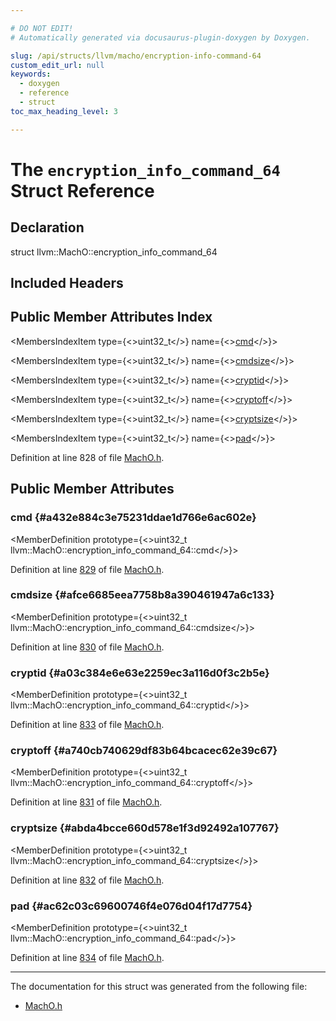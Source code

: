 ```yaml
---

# DO NOT EDIT!
# Automatically generated via docusaurus-plugin-doxygen by Doxygen.

slug: /api/structs/llvm/macho/encryption-info-command-64
custom_edit_url: null
keywords:
  - doxygen
  - reference
  - struct
toc_max_heading_level: 3

---
```





# The `encryption_info_command_64` Struct Reference

<DoxygenPage pluginConfig={pluginConfig}>



## Declaration

<CodeBlock>struct llvm::MachO::encryption_info_command_64</CodeBlock>

## Included Headers

<IncludesList>
<IncludesListItem
  filePath="llvm/BinaryFormat/MachO.h"
  permalink="/docs/api/files/include/include/llvm/include/llvm/binaryformat/macho-h"
  isLocal="true" />
</IncludesList>

## Public Member Attributes Index

<MembersIndex>

<MembersIndexItem
  type={<>uint32&#95;t</>}
  name={<><a href="#a432e884c3e75231ddae1d766e6ac602e">cmd</a></>}>
</MembersIndexItem>

<MembersIndexItem
  type={<>uint32&#95;t</>}
  name={<><a href="#afce6685eea7758b8a390461947a6c133">cmdsize</a></>}>
</MembersIndexItem>

<MembersIndexItem
  type={<>uint32&#95;t</>}
  name={<><a href="#a03c384e6e63e2259ec3a116d0f3c2b5e">cryptid</a></>}>
</MembersIndexItem>

<MembersIndexItem
  type={<>uint32&#95;t</>}
  name={<><a href="#a740cb740629df83b64bcacec62e39c67">cryptoff</a></>}>
</MembersIndexItem>

<MembersIndexItem
  type={<>uint32&#95;t</>}
  name={<><a href="#abda4bcce660d578e1f3d92492a107767">cryptsize</a></>}>
</MembersIndexItem>

<MembersIndexItem
  type={<>uint32&#95;t</>}
  name={<><a href="#ac62c03c69600746f4e076d04f17d7754">pad</a></>}>
</MembersIndexItem>

</MembersIndex>


Definition at line 828 of file <a href="/docs/api/files/include/include/llvm/include/llvm/binaryformat/macho-h">MachO.h</a>.

<SectionDefinition>

## Public Member Attributes

### cmd {#a432e884c3e75231ddae1d766e6ac602e}

<MemberDefinition
  prototype={<>uint32&#95;t llvm::MachO::encryption&#95;info&#95;command&#95;64::cmd</>}>

Definition at line <a href="/docs/api/files/include/include/llvm/include/llvm/binaryformat/macho-h/#l00829">829</a> of file <a href="/docs/api/files/include/include/llvm/include/llvm/binaryformat/macho-h">MachO.h</a>.
</MemberDefinition>

### cmdsize {#afce6685eea7758b8a390461947a6c133}

<MemberDefinition
  prototype={<>uint32&#95;t llvm::MachO::encryption&#95;info&#95;command&#95;64::cmdsize</>}>

Definition at line <a href="/docs/api/files/include/include/llvm/include/llvm/binaryformat/macho-h/#l00830">830</a> of file <a href="/docs/api/files/include/include/llvm/include/llvm/binaryformat/macho-h">MachO.h</a>.
</MemberDefinition>

### cryptid {#a03c384e6e63e2259ec3a116d0f3c2b5e}

<MemberDefinition
  prototype={<>uint32&#95;t llvm::MachO::encryption&#95;info&#95;command&#95;64::cryptid</>}>

Definition at line <a href="/docs/api/files/include/include/llvm/include/llvm/binaryformat/macho-h/#l00833">833</a> of file <a href="/docs/api/files/include/include/llvm/include/llvm/binaryformat/macho-h">MachO.h</a>.
</MemberDefinition>

### cryptoff {#a740cb740629df83b64bcacec62e39c67}

<MemberDefinition
  prototype={<>uint32&#95;t llvm::MachO::encryption&#95;info&#95;command&#95;64::cryptoff</>}>

Definition at line <a href="/docs/api/files/include/include/llvm/include/llvm/binaryformat/macho-h/#l00831">831</a> of file <a href="/docs/api/files/include/include/llvm/include/llvm/binaryformat/macho-h">MachO.h</a>.
</MemberDefinition>

### cryptsize {#abda4bcce660d578e1f3d92492a107767}

<MemberDefinition
  prototype={<>uint32&#95;t llvm::MachO::encryption&#95;info&#95;command&#95;64::cryptsize</>}>

Definition at line <a href="/docs/api/files/include/include/llvm/include/llvm/binaryformat/macho-h/#l00832">832</a> of file <a href="/docs/api/files/include/include/llvm/include/llvm/binaryformat/macho-h">MachO.h</a>.
</MemberDefinition>

### pad {#ac62c03c69600746f4e076d04f17d7754}

<MemberDefinition
  prototype={<>uint32&#95;t llvm::MachO::encryption&#95;info&#95;command&#95;64::pad</>}>

Definition at line <a href="/docs/api/files/include/include/llvm/include/llvm/binaryformat/macho-h/#l00834">834</a> of file <a href="/docs/api/files/include/include/llvm/include/llvm/binaryformat/macho-h">MachO.h</a>.
</MemberDefinition>

</SectionDefinition>

<hr/>

The documentation for this struct was generated from the following file:

<ul>
<li><a href="/docs/api/files/include/include/llvm/include/llvm/binaryformat/macho-h">MachO.h</a></li>
</ul>

</DoxygenPage>
